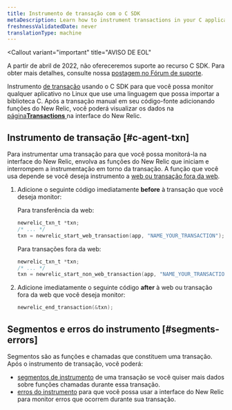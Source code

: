 ```yaml
---
title: Instrumento de transação com o C SDK
metaDescription: Learn how to instrument transactions in your C application so you can monitor them with New Relic.
freshnessValidatedDate: never
translationType: machine
---
```


<Callout
  variant="important"
  title="AVISO DE EOL"
>
  A partir de abril de 2022, não ofereceremos suporte ao recurso C SDK. Para obter mais detalhes, consulte nossa [postagem no Fórum de suporte](https://discuss.newrelic.com/t/q1-bulk-eol-announcement-fy23/181744).
</Callout>

Instrumento [de transação](/docs/apm/transactions/intro-transactions/transactions-new-relic-apm) usando o C SDK para que você possa monitor qualquer aplicativo no Linux que use uma linguagem que possa importar a biblioteca C. Após a transação manual em seu código-fonte adicionando funções do New Relic, você poderá visualizar os dados na [página<DoNotTranslate>**Transactions**</DoNotTranslate> ](/docs/apm/applications-menu/monitoring/transactions-page)na interface do New Relic.

## Instrumento de transação [#c-agent-txn]

Para instrumentar uma transação para que você possa monitorá-la na interface do New Relic, envolva as funções do New Relic que iniciam e interrompem a instrumentação em torno da transação. A função que você usa depende se você deseja instrumento a [web ou transação fora da web](/docs/apm/transactions/intro-transactions/transactions-new-relic-apm#types).

1. Adicione o seguinte código imediatamente <DoNotTranslate>**before**</DoNotTranslate> à transação que você deseja monitor:

   Para transferência da web:

   ```c
   newrelic_txn_t *txn;
   /* ... */
   txn = newrelic_start_web_transaction(app, "NAME_YOUR_TRANSACTION");
   ```

   Para transações fora da web:

   ```c
   newrelic_txn_t *txn;
   /* ... */
   txn = newrelic_start_non_web_transaction(app, "NAME_YOUR_TRANSACTION");
   ```

2. Adicione imediatamente o seguinte código <DoNotTranslate>**after**</DoNotTranslate> à web ou transação fora da web que você deseja monitor:

   ```c
   newrelic_end_transaction(&txn);
   ```

## Segmentos e erros do instrumento [#segments-errors]

Segmentos são as funções e chamadas que constituem uma transação. Após o instrumento de transação, você poderá:

* [segmentos de instrumento](/docs/instrument-segments-c-agent) de uma transação se você quiser mais dados sobre funções chamadas durante essa transação.
* [erros do instrumento](/docs/instrument-errors-c-agent) para que você possa usar a interface do New Relic para monitor erros que ocorrem durante sua transação.